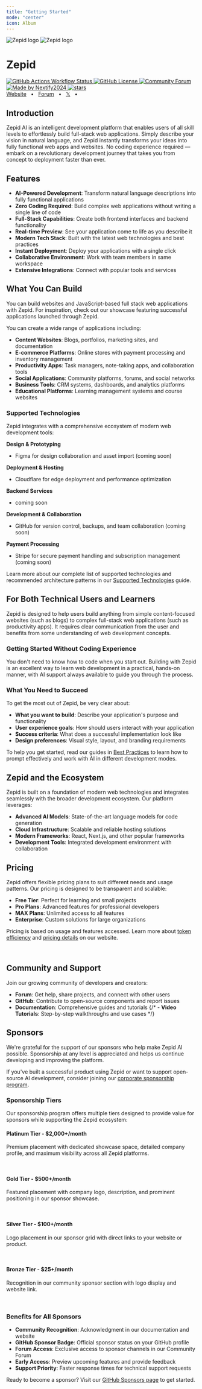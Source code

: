 ```yaml
---
title: "Getting Started"
mode: "center"
icon: Album
---
```



<div className="flex flex-col items-stretch text-center">
    <div style={{height:"170px"}}>

<img  className="block dark:hidden mx-auto my-0! h-full" alt="Zepid logo" src="/logo.svg"  />
<img  className="hidden dark:block mx-auto my-0! h-full" alt="Zepid logo" src="/logo-dark.svg"  />
    </div>
    <h1 className="text-3xl font-bold">Zepid</h1>
    <p className="mt-2 mb-1"></p>
    <div  className="flex flex-row flex-wrap justify-center gap-1 py-2">
        <a className="border-none" href="https://github.com/nextify-limited/nextify-limited/actions/workflows/check.yml">
            <img className="h-[20px] m-0!" src="https://img.shields.io/github/actions/workflow/status/nextify-limited/nextify-limited/ci.yml?label=ci" alt="GitHub Actions Workflow Status" />
        </a>
        <a className="border-none" href="https://github.com/nextify-limited/nextify-limited/blob/main/LICENSE">
            <img className="h-[20px] m-0!" src="https://img.shields.io/badge/License-AGPL-green.svg" alt="GitHub License" />
        </a>
        <a className="border-none" href="https://forum.zepid.dev">
            <img className="h-[20px] m-0!" src="https://img.shields.io/badge/Community-Forum-7b8dcd" alt="Community Forum" />
        </a>
        <a className="border-none" href="https://x.com/nextify2024">
            <img className="h-[20px] m-0!" src="https://img.shields.io/badge/made_by-nextify2024-blue?color=FF782B&link=https://x.com/nextify2024" alt="Made by Nextify2024" />
        </a>
        <a className="border-none" href="https://github.com/nextify-limited/libra" rel="nofollow">
            <img  className="h-[20px] m-0!" src="https://img.shields.io/github/stars/nextify-limited/nextify-limited" alt="stars" />
        </a>
    </div>
    <div className="flex flex-row justify-center gap-1">
        <a href="https://zepid.dev">Website</a>
        <span>&nbsp;&nbsp;•&nbsp;&nbsp;</span>
        <a href="https://forum.zepid.dev">Forum</a>
        <span>&nbsp;&nbsp;•&nbsp;&nbsp;</span>
        <a href="https://twitter.com/nextify2024">𝕏</a>
        <span>&nbsp;&nbsp;•&nbsp;&nbsp;</span>
        <br />
    </div>
</div>

## Introduction

Zepid AI is an intelligent development platform that enables users of all skill levels to effortlessly build full-stack web applications.
Simply describe your vision in natural language, and Zepid instantly transforms your ideas into fully functional web apps and websites.
No coding experience required — embark on a revolutionary development journey that takes you from concept to deployment faster than ever.

## Features

- **AI-Powered Development**: Transform natural language descriptions into fully functional applications
- **Zero Coding Required**: Build complex web applications without writing a single line of code
- **Full-Stack Capabilities**: Create both frontend interfaces and backend functionality
- **Real-time Preview**: See your application come to life as you describe it
- **Modern Tech Stack**: Built with the latest web technologies and best practices
- **Instant Deployment**: Deploy your applications with a single click
- **Collaborative Environment**: Work with team members in same workspace
- **Extensive Integrations**: Connect with popular tools and services

## What You Can Build

You can build websites and JavaScript-based full stack web applications with Zepid. For inspiration, check out our showcase featuring successful applications launched through Zepid.

You can create a wide range of applications including:

- **Content Websites**: Blogs, portfolios, marketing sites, and documentation
- **E-commerce Platforms**: Online stores with payment processing and inventory management
- **Productivity Apps**: Task managers, note-taking apps, and collaboration tools
- **Social Applications**: Community platforms, forums, and social networks
- **Business Tools**: CRM systems, dashboards, and analytics platforms
- **Educational Platforms**: Learning management systems and course websites

### Supported Technologies

Zepid integrates with a comprehensive ecosystem of modern web development tools:

**Design & Prototyping**
- Figma for design collaboration and asset import (coming soon)

**Deployment & Hosting**
- Cloudflare for edge deployment and performance optimization

**Backend Services**
- coming soon

**Development & Collaboration**
- GitHub for version control, backups, and team collaboration (coming soon)

**Payment Processing**
- Stripe for secure payment handling and subscription management (coming soon)

Learn more about our complete list of supported technologies and recommended architecture patterns in our [Supported Technologies](/docs/technologies) guide.

## For Both Technical Users and Learners

Zepid is designed to help users build anything from simple content-focused websites (such as blogs) to complex full-stack web applications (such as productivity apps). It requires clear communication from the user and benefits from some understanding of web development concepts.

### Getting Started Without Coding Experience

You don't need to know how to code when you start out. Building with Zepid is an excellent way to learn web development in a practical, hands-on manner, with AI support always available to guide you through the process.

### What You Need to Succeed

To get the most out of Zepid, be very clear about:

- **What you want to build**: Describe your application's purpose and functionality
- **User experience goals**: How should users interact with your application
- **Success criteria**: What does a successful implementation look like
- **Design preferences**: Visual style, layout, and branding requirements

To help you get started, read our guides in [Best Practices](/docs/best-practices) to learn how to prompt effectively and work with AI in different development modes.

## Zepid and the Ecosystem

Zepid is built on a foundation of modern web technologies and integrates seamlessly with the broader development ecosystem. Our platform leverages:

- **Advanced AI Models**: State-of-the-art language models for code generation
- **Cloud Infrastructure**: Scalable and reliable hosting solutions
- **Modern Frameworks**: React, Next.js, and other popular frameworks
- **Development Tools**: Integrated development environment with  collaboration

## Pricing

Zepid offers flexible pricing plans to suit different needs and usage patterns. Our pricing is designed to be transparent and scalable:

- **Free Tier**: Perfect for learning and small projects
- **Pro Plans**: Advanced features for professional developers
- **MAX Plans**: Unlimited access to all features
- **Enterprise**: Custom solutions for large organizations

Pricing is based on usage and features accessed. Learn more about [token efficiency](/docs/tokens) and [pricing details](/pricing) on our website.

<br/>

## Community and Support

Join our growing community of developers and creators:

- **Forum**: Get help, share projects, and connect with other users
- **GitHub**: Contribute to open-source components and report issues
- **Documentation**: Comprehensive guides and tutorials
{/* - **Video Tutorials**: Step-by-step walkthroughs and use cases */}

## Sponsors

We're grateful for the support of our sponsors who help make Zepid AI possible. Sponsorship at any level is appreciated and helps us continue developing and improving the platform.

If you've built a successful product using Zepid or want to support open-source AI development, consider joining our [corporate sponsorship program](https://github.com/sponsors/nextify-limited).

### Sponsorship Tiers

Our sponsorship program offers multiple tiers designed to provide value for sponsors while supporting the Zepid ecosystem:

#### Platinum Tier - $2,000+/month
Premium placement with dedicated showcase space, detailed company profile, and maximum visibility across all Zepid platforms.

<Platinum locale="en" />

<br/>

#### Gold Tier - $500+/month
Featured placement with company logo, description, and prominent positioning in our sponsor showcase.

<Gold locale="en" />

<br/>

#### Silver Tier - $100+/month
Logo placement in our sponsor grid with direct links to your website or product.

<Silver locale="en" />

<br/>

#### Bronze Tier - $25+/month
Recognition in our community sponsor section with logo display and website link.

<Bronze locale="en" />

<br/>

### Benefits for All Sponsors

- **Community Recognition**: Acknowledgment in our documentation and website
- **GitHub Sponsor Badge**: Official sponsor status on your GitHub profile
- **Forum Access**: Exclusive access to sponsor channels in our Community Forum
- **Early Access**: Preview upcoming features and provide feedback
- **Support Priority**: Faster response times for technical support requests

Ready to become a sponsor? Visit our [GitHub Sponsors page](https://github.com/sponsors/nextify-limited) to get started.